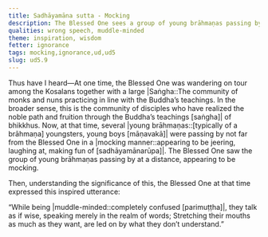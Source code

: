 ```yaml
---
title: Sadhāyamāna sutta - Mocking
description: The Blessed One sees a group of young brāhmaṇas passing by, appearing to be mocking.
qualities: wrong speech, muddle-minded
theme: inspiration, wisdom
fetter: ignorance
tags: mocking,ignorance,ud,ud5
slug: ud5.9
---
```


Thus have I heard—At one time, the Blessed One was wandering on tour among the Kosalans together with a large |Saṅgha::The community of monks and nuns practicing in line with the Buddha’s teachings. In the broader sense, this is the community of disciples who have realized the noble path and fruition through the Buddha’s teachings [saṅgha]| of bhikkhus. Now, at that time, several |young brāhmaṇas::[typically of a brāhmaṇa] youngsters, young boys [māṇavakā]| were passing by not far from the Blessed One in a |mocking manner::appearing to be jeering, laughing at, making fun of [sadhāyamānarūpa]|. The Blessed One saw the group of young brāhmaṇas passing by at a distance, appearing to be mocking.

Then, understanding the significance of this, the Blessed One at that time expressed this inspired utterance:

“While being |muddle-minded::completely confused [parimuṭṭha]|, they talk as if wise,
speaking merely in the realm of words;
Stretching their mouths as much as they want,
are led on by what they don’t understand.”
